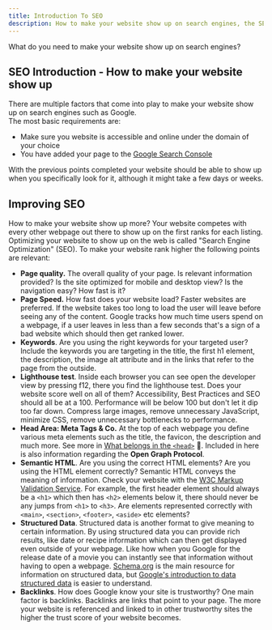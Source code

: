 ```yaml
---
title: Introduction To SEO
description: How to make your website show up on search engines, the SEO introduction.
---
```


What do you need to make your website show up on search engines?

## SEO Introduction - How to make your website show up

There are multiple factors that come into play to make your website show up on search engines such as Google.  
The most basic requirements are:
- Make sure you website is accessible and online under the domain of your choice
- You have added your page to the [Google Search Console](https://search.google.com/search-console/about)

With the previous points completed your website should be able to show up when you specifically look for it, although it might take a few days or weeks.

## Improving SEO

How to make your website show up more? Your website competes with every other webpage out there to show up on the first ranks for each listing. Optimizing your website to show up on the web is called "Search Engine Optimization" (SEO). 
To make your website rank higher the following points are relevant:
- **Page quality.** The overall quality of your page. Is relevant information provided? Is the site optimized for mobile and desktop view? Is the navigation easy? How fast is it?
- **Page Speed.** How fast does your website load? Faster websites are preferred. If the website takes too long to load the user will leave before seeing any of the content. Google tracks how much time users spend on a webpage, if a user leaves in less than a few seconds that's a sign of a bad website which should then get ranked lower.
- **Keywords**. Are you using the right keywords for your targeted user? Include the keywords you are targeting in the title, the first h1 element, the description, the image alt attribute and in the links that refer to the page from the outside.
- **Lighthouse test**. Inside each browser you can see open the developer view by pressing f12, there you find the lighthouse test. Does your website score well on all of them? Accessibility, Best Practices and SEO should all be at a 100. Performance will be below 100 but don't let it dip too far down. Compress large images, remove unnecessary JavaScript, minimize CSS, remove unnecessary bottlenecks to performance.
- **Head Area: Meta Tags & Co.** At the top of each webpage you define various meta elements such as the title, the favicon, the description and much more. See more in [What belongs in the `<head>`]() 🧠. Included in here is also information regarding the **Open Graph Protocol**.
- **Semantic HTML**. Are you using the correct HTML elements? Are you using the HTML element correctly? Semantic HTML conveys the meaning of information. Check your website with the [W3C Markup Validation Service](https://validator.w3.org/). For example, the first header element should always be a `<h1>` which then has `<h2>` elements below it, there should never be any jumps from `<h1>` to `<h3>`. Are elements represented correctly with `<main>`, `<section>`, `<footer>`, `<aside>` etc elements?
- **Structured Data**. Structured data is another format to give meaning to certain information. By using structured data you can provide rich results, like date or recipe information which can then get displayed even outside of your webpage. Like how when you Google for the release date of a movie you can instantly see that information without having to open a webpage. [Schema.org](https://schema.org/docs/gs.html) is the main resource for information on structured data, but [Google's introduction to data structured data](https://developers.google.com/search/docs/appearance/structured-data/intro-structured-data) is easier to understand.
- **Backlinks**. How does Google know your site is trustworthy? One main factor is backlinks. Backlinks are links that point to your page. The more your website is referenced and linked to in other trustworthy sites the higher the trust score of your website becomes. 